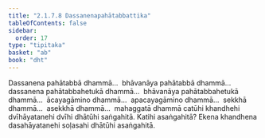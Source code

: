 ```yaml
---
title: "2.1.7.8 Dassanenapahātabbattika"
tableOfContents: false
sidebar:
  order: 17
type: "tipitaka"
basket: "ab"
book: "dht"
---
```



<DynamicBreadcrumb />

<Division number="93" book="dht">

<Paragraph number="139" book="dht">
Dassanena pahātabbā dhammā…  bhāvanāya pahātabbā dhammā…  dassanena pahātabbahetukā dhammā…  bhāvanāya pahātabbahetukā dhammā…  ācayagāmino dhammā…  apacayagāmino dhammā…  sekkhā dhammā…  asekkhā dhammā…  mahaggatā dhammā catūhi khandhehi dvīhāyatanehi dvīhi dhātūhi saṅgahitā. Katihi asaṅgahitā? Ekena khandhena dasahāyatanehi soḷasahi dhātūhi asaṅgahitā.
</Paragraph>
</Division>